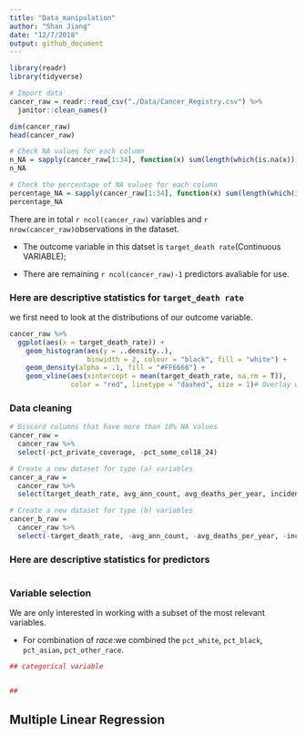 ```yaml
---
title: "Data_manipulation"
author: "Shan Jiang"
date: "12/7/2018"
output: github_document
---
```

```r
library(readr)
library(tidyverse)
```

```r
# Import data
cancer_raw = readr::read_csv("./Data/Cancer_Registry.csv") %>% 
  janitor::clean_names() 

dim(cancer_raw)
head(cancer_raw)

# Check NA values for each column
n_NA = sapply(cancer_raw[1:34], function(x) sum(length(which(is.na(x)))))
n_NA

# Check the percentage of NA values for each column
percentage_NA = sapply(cancer_raw[1:34], function(x) sum(length(which(is.na(x)))) / 3047)
percentage_NA
```

There are in total `r ncol(cancer_raw)` variables  and `r nrow(cancer_raw)`observations in the dataset. 

* The outcome variable in this datset is `target_death rate`(Continuous VARIABLE);

* There are remaining `r ncol(cancer_raw)-1` predictors avaliable for use.

### Here are descriptive statistics for `target_death rate`

we first need to look at the distributions of our outcome variable.

```r
cancer_raw %>% 
  ggplot(aes(x = target_death_rate)) + 
    geom_histogram(aes(y = ..density..),  
                   binwidth = 2, colour = "black", fill = "white") +
    geom_density(alpha = .1, fill = "#FF6666") +
    geom_vline(aes(xintercept = mean(target_death_rate, na.rm = T)),   # Ignore NA values for mean
               color = "red", linetype = "dashed", size = 1)# Overlay with transparent density plot
```

### Data cleaning
```r
# Discard columns that have more than 10% NA values 
cancer_raw = 
  cancer_raw %>% 
  select(-pct_private_coverage, -pct_some_col18_24)

# Create a new dataset for type (a) variables
cancer_a_raw = 
  cancer_raw %>% 
  select(target_death_rate, avg_ann_count, avg_deaths_per_year, incidence_rate, study_per_cap)

# Create a new dataset for type (b) variables
cancer_b_raw = 
  cancer_raw %>% 
  select(-target_death_rate, -avg_ann_count, -avg_deaths_per_year, -incidence_rate, -study_per_cap)
```

### Here are descriptive statistics for predictors



```r

```


### Variable selection 

We are only interested in working with a subset of the most relevant variables.

* For combination of *race*:we combined the `pct_white`, `pct_black`, `pct_asian`, `pct_other_race`. 


```r
## categorical variable 


##
```

## Multiple Linear Regression
